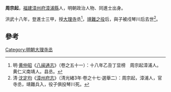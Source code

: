 '''周宗起'''，[[福建|福建]][[漳州府|漳州府]][[漳浦縣|漳浦縣]]人，明朝政治人物、同進士出身。

洪武十八年，登進士三甲，授[[大理寺|大理寺]]丞<ref>明·[[黄仲昭|黄仲昭]]《[[八闽通志|八闽通志]]》（卷之五十一）：十八年乙丑丁显榜　周宗起漳浦人。　黄仁义南靖人。县丞。</ref>，[[靖難之役|靖難之役]]后，與子被戍琴川后去世<ref>清·[[沈定均|沈定均]]《[[漳州府志|漳州府志]]》（清光緒3年·卷之十七·選舉二）：周宗起，漳浦人，官寺丞，靖難兵入，役子俱投琴川死。</ref>。

==參考==
{{reflist}}
{{明朝人物小作品}}
{{洪武十八年乙丑科殿試金榜}}
[[Category:明朝大理寺丞|Category:明朝大理寺丞]]